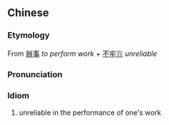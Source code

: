 {{also|办事不牢}}
==Chinese==
{{zh-forms|s=办事不牢|type=211}}

===Etymology===
From [[辦事]] ''to perform work'' + [[不牢靠|不牢<font color="gray">靠</font>]] ''unreliable''

===Pronunciation===
{{zh-pron
|m=bànshì 不 láo
|cat=id
}}

===Idiom===
{{zh-idiom}}

# unreliable in the performance of one's work